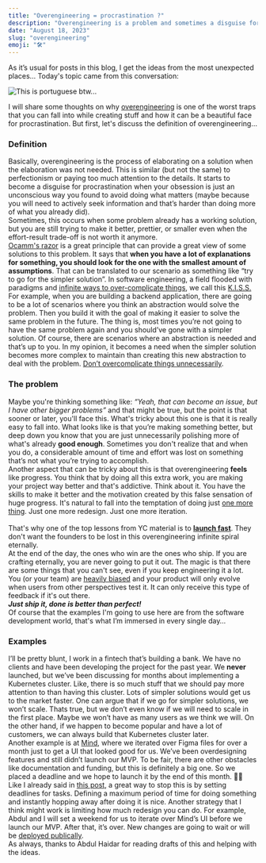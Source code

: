 ```yaml
---
title: "Overengineering = procrastination ?"
description: "Overengineering is a problem and sometimes a disguise for procrastination."
date: "August 18, 2023"
slug: "overengineering"
emoji: "🛠️"
---
```


As it’s usual for posts in this blog, I get the ideas from the most unexpected places… Today's topic came from this conversation:

![This is portuguese btw...](/images/whatsapp.png)

I will share some thoughts on why [overengineering](https://en.wikipedia.org/wiki/Overengineering) is one of the worst traps that you can fall into while creating stuff and how it can be a beautiful face for procrastination. But first, let's discuss the definition of overengineering…

### Definition

Basically, overengineering is the process of elaborating on a solution when the elaboration was not needed. This is similar (but not the same) to perfectionism or paying too much attention to the details. It starts to become a disguise for procrastination when your obsession is just an unconscious way you found to avoid doing what matters (maybe because you will need to actively seek information and that’s harder than doing more of what you already did).
<br/>
Sometimes, this occurs when some problem already has a working solution, but you are still trying to make it better, prettier, or smaller even when the effort-result trade-off is not worth it anymore.
<br/>
[Ocamm's razor](https://en.wikipedia.org/wiki/Occam%27s_razor) is a great principle that can provide a great view of some solutions to this problem. It says that **when you have a lot of explanations for something, you should look for the one with the smallest amount of assumptions**. That can be translated to our scenario as something like “try to go for the simpler solution”. In software engineering, a field flooded with paradigms and [infinite ways to over-complicate things](https://en.wikipedia.org/wiki/Fundamental_theorem_of_software_engineering), we call this [K.I.S.S.](https://en.wikipedia.org/wiki/KISS_principle) 
<br/>
For example, when you are building a backend application, there are going to be a lot of scenarios where you think an abstraction would solve the problem. Then you build it with the goal of making it easier to solve the same problem in the future. The thing is, most times you’re not going to have the same problem again and you should’ve gone with a simpler solution. Of course, there are scenarios where an abstraction is needed and that’s up to you. In my opinion, it becomes a need when the simpler solution becomes more complex to maintain than creating this new abstraction to deal with the problem. [Don’t overcomplicate things unnecessarily](https://grugbrain.dev/#grug-on-complexity).

### The problem

Maybe you're thinking something like: *“Yeah, that can become an issue, but I have other bigger problems”* and that might be true, but the point is that sooner or later, you'll face this. What's tricky about this one is that it is really easy to fall into. What looks like is that you’re making something better, but deep down you know that you are just unnecessarily polishing more of what's already **good enough**. Sometimes you don't realize that and when you do, a considerable amount of time and effort was lost on something that’s not what you’re trying to accomplish.
<br/>
Another aspect that can be tricky about this is that overengineering **feels** like progress. You think that by doing all this extra work, you are making your project way better and that's addictive. Think about it. You have the skills to make it better and the motivation created by this false sensation of huge progress. It's natural to fall into the temptation of doing just [one more thing](https://www.youtube.com/watch?v=cO-2NAl7Sm0&ab_channel=allaboutSteveJobs.com). Just one more redesign. Just one more iteration.  
<br/>
That's why one of the top lessons from YC material is to **[launch fast](https://www.youtube.com/watch?v=fetC2EpDtN8)**. They don't want the founders to be lost in this overengineering infinite spiral eternally. 
<br/>
At the end of the day, the ones who win are the ones who ship. If you are crafting eternally, you are never going to put it out. The magic is that there are some things that you can't see, even if you keep engineering it a lot. You (or your team) are [heavily biased](https://en.wikipedia.org/wiki/Confirmation_bias) and your product will only evolve when users from other perspectives test it. It can only receive this type of feedback if it's out there. 
<br/>
***Just ship it, done is better than perfect!***
<br/>
Of course that the examples I'm going to use here are from the software development world, that's what I’m immersed in every single day…

### Examples

I’ll be pretty blunt, I work in a fintech that’s building a bank. We have no clients and have been developing the project for the past year. We **never** launched, but we’ve been discussing for months about implementing a Kubernetes cluster. Like, there is so much stuff that we should pay more attention to than having this cluster. Lots of simpler solutions would get us to the market faster. One can argue that if we go for simpler solutions, we won’t scale. Thats true, but we don’t even know if we will need to scale in the first place. Maybe we won’t have as many users as we think we will. On the other hand, if we happen to become popular and have a lot of customers, we can always build that Kubernetes cluster later.
<br/>
Another example is at [Mind](https://getmind.app/), where we iterated over Figma files for over a month just to get a UI that looked good for us. We’ve been overdesigning features and still didn’t launch our MVP. To be fair, there are other obstacles like documentation and funding, but this is definitely a big one. So we placed a deadline and we hope to launch it by the end of this month. 🙏🏻
<br/>
Like I already said in [this post](https://www.gustavofior.com/blog/post/external-motivation), a great way to stop this is by setting deadlines for tasks. Defining a maximum period of time for doing something and instantly hopping away after doing it is nice. Another strategy that I think might work is limiting how much redesign you can do. For example, Abdul and I will set a weekend for us to iterate over Mind’s UI before we launch our MVP. After that, it’s over. New changes are going to wait or will be [deployed publically](https://gabygoldberg.medium.com/the-building-in-public-how-to-guide-219d417f00c1).
<br/>
As always, thanks to Abdul Haidar for reading drafts of this and helping with the ideas.